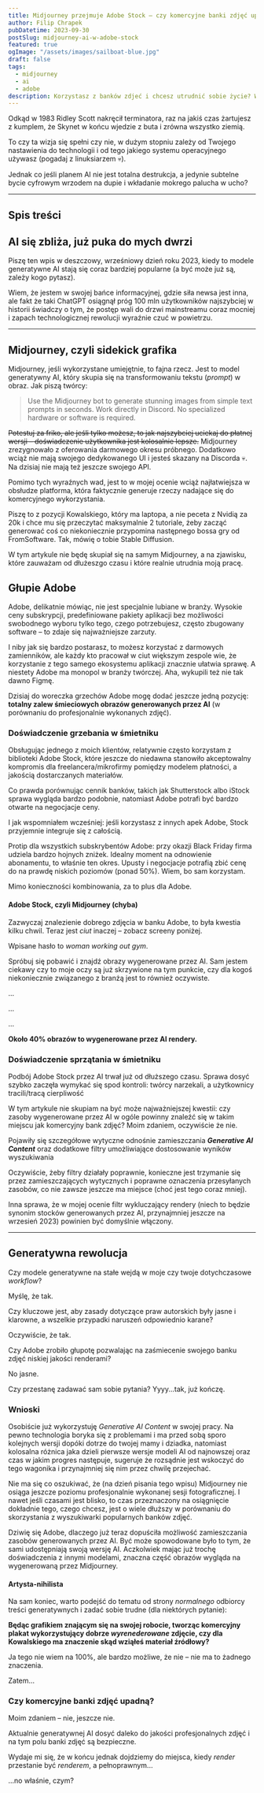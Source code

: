 ```yaml
---
title: Midjourney przejmuje Adobe Stock – czy komercyjne banki zdjęć upadną?
author: Filip Chrapek
pubDatetime: 2023-09-30
postSlug: midjourney-ai-w-adobe-stock
featured: true
ogImage: "/assets/images/sailboat-blue.jpg"
draft: false
tags:
  - midjourney
  - ai
  - adobe
description: Korzystasz z banków zdjeć i chcesz utrudnić sobie życie? Wybierz Adobe Stock i zacznij walić głową w ścianę!
---
```




Odkąd w 1983 Ridley Scott nakręcił terminatora, raz na jakiś czas żartujesz z kumplem, że Skynet w końcu wjedzie z buta i zrówna wszystko ziemią.

To czy ta wizja się spełni czy nie, w dużym stopniu zależy od Twojego nastawienia do technologii i od tego jakiego systemu operacyjnego używasz (pogadaj z linuksiarzem 💀).

Jednak co jeśli planem AI nie jest totalna destrukcja, a jedynie subtelne bycie cyfrowym wrzodem na dupie i wkładanie mokrego palucha w ucho?

<BlogPostImage
  src={fakeSmile}
  alt="Terminator uśmiecha się fałszywie."
  figcaption="AI udające Twojego kumpla"
/>

---

## Spis treści

## AI się zbliża, już puka do mych dwrzi

Piszę ten wpis w deszczowy, wrześniowy dzień roku 2023, kiedy to modele generatywne AI stają się coraz bardziej popularne (a być może już są, zależy kogo pytasz).

Wiem, że jestem w swojej bańce informacyjnej, gdzie siła newsa jest inna, ale fakt że taki <LinkExternal href="https://www.reuters.com/technology/chatgpt-sets-record-fastest-growing-user-base-analyst-note-2023-02-01/">ChatGPT osiągnął próg 100 mln użytkowników najszybciej w historii</LinkExternal> świadczy o tym, że postęp wali do drzwi mainstreamu coraz mocniej i zapach technologicznej rewolucji wyraźnie czuć w powietrzu.

---

## Midjourney, czyli sidekick grafika

Midjourney, jeśli wykorzystane umiejętnie, to fajna rzecz. Jest to model generatywny AI, który skupia się na transformowaniu tekstu (*prompt*) w obraz. Jak piszą twórcy:

>Use the Midjourney bot to generate stunning images from simple text prompts in seconds. Work directly in Discord. No specialized hardware or software is required.

~~Potestuj za friko, ale jeśli tylko możesz, to jak najszybciej uciekaj do płatnej wersji – doświadczenie użytkownika jest kolosalnie lepsze.~~
<LinkExternal href="https://help.midjourney.com/en/articles/8150088-is-there-a-free-trial">Midjourney zrezygnowało z oferowania darmowego okresu próbnego</LinkExternal>. Dodatkowo wciąż nie mają swojego dedykowanego UI i jesteś skazany na Discorda 💀. Na dzisiaj nie mają też jeszcze swojego API.

Pomimo tych wyraźnych wad, jest to w mojej ocenie wciąż najłatwiejsza w obsłudze platforma, która faktycznie generuje rzeczy nadające się do komercyjnego wykorzystania.

<Callout>
Piszę to z pozycji Kowalskiego, który ma laptopa, a nie peceta z Nvidią za 20k i chce mu się przeczytać maksymalnie 2 tutoriale, żeby zacząć generować coś co niekoniecznie przypomina następnego bossa gry od FromSoftware. Tak, mówię o tobie <LinkExternal href="https://github.com/AUTOMATIC1111/stable-diffusion-webui">Stable Diffusion</LinkExternal>.
</Callout>

W tym artykule nie będę skupiał się na samym Midjourney, a na zjawisku, które zauważam od dłużeszgo czasu i które realnie utrudnia moją pracę.

## Głupie Adobe

Adobe, delikatnie mówiąc, <LinkExternal href="https://www.youtube.com/watch?v=jqyfN2svM3Y">nie jest specjalnie lubiane w branży</LinkExternal>. Wysokie ceny subskrypcji, predefiniowane pakiety aplikacji bez możliwości swobodnego wyboru tylko tego, czego potrzebujesz, często zbugowany software – to zdaje się najważniejsze zarzuty.

I niby jak się bardzo postarasz, to możesz korzystać z darmowych zamienników, ale każdy kto pracował w ciut większym zespole wie, że korzystanie z tego samego ekosystemu aplikacji znacznie ułatwia sprawę. A niestety Adobe ma monopol w branży twórczej. Aha, <LinkExternal href="https://www.theguardian.com/commentisfree/2022/sep/24/adobe-cant-photoshop-out-the-fact-its-20bn-figma-deal-is-a-naked-land-grab">wykupili też nie tak dawno Figmę</LinkExternal>.

Dzisiaj do woreczka grzechów Adobe mogę dodać jeszcze jedną pozycję: **totalny zalew śmieciowych obrazów generowanych przez AI** (w porównaniu do profesjonalnie wykonanych zdjęć).

### Doświadczenie grzebania w śmietniku

Obsługując jednego z moich klientów, relatywnie często korzystam z biblioteki Adobe Stock, które jeszcze do niedawna stanowiło akceptowalny kompromis dla freelancera/mikrofirmy pomiędzy modelem płatności, a jakością dostarczanych materiałów.

Co prawda porównując cennik banków, takich jak Shutterstock albo iStock sprawa wygląda bardzo podobnie, natomiast <LinkExternal href="https://www.reddit.com/r/Design/comments/brptyh/heads_up_adobe_creative_cloud_pricing_is/">Adobe potrafi być bardzo otwarte na negocjacje ceny</LinkExternal>.

I jak wspomniałem wcześniej: jeśli korzystasz z innych apek Adobe, Stock przyjemnie integruje się z całością.

<Callout>
Protip dla wszystkich subskrybentów Adobe: przy okazji Black Friday firma udziela bardzo hojnych zniżek. Idealny moment na odnowienie abonamentu, to właśnie ten okres. Upusty i negocjacje potrafią zbić cenę do na prawdę niskich poziomów (ponad 50%). Wiem, bo sam korzystam.

Mimo konieczności kombinowania, za to plus dla Adobe.
</Callout>

#### Adobe Stock, czyli Midjourney (chyba)

Zazwyczaj znalezienie dobrego zdjęcia w banku Adobe, to była kwestia kilku chwil. Teraz jest *ciut* inaczej – zobacz screeny poniżej.

Wpisane hasło to <LinkExternal href="https://stock.adobe.com/pl/search?filters%5Bcontent_type%3Aphoto%5D=1&filters%5Bcontent_type%3Aillustration%5D=1&filters%5Bcontent_type%3Azip_vector%5D=1&filters%5Bcontent_type%3Avideo%5D=1&filters%5Bcontent_type%3Atemplate%5D=1&filters%5Bcontent_type%3A3d%5D=1&filters%5Bcontent_type%3Aimage%5D=1&filters%5Bcontent_type%3Aaudio%5D=0&filters%5Binclude_stock_enterprise%5D=0&filters%5Bis_editorial%5D=0&filters%5Bfree_collection%5D=0&filters%5Bgentech%5D=all&k=woman+working+out+gym&order=relevance&safe_search=1&limit=100&search_page=1&search_type=filter-select&acp=&aco=woman+working+out+gym&get_facets=1">*woman working out gym*</LinkExternal>.

<Callout>
Spróbuj się pobawić i znajdź obrazy wygenerowane przez AI. Sam jestem ciekawy czy to moje oczy są już skrzywione na tym punkcie, czy dla kogoś niekoniecznie związanego z branżą jest to również oczywiste.
</Callout>

<BlogPostImage
  src={stockSearchResult}
  alt="Wynik wyszukiwania Adobe Stock"
  figcaption="Defaultowy wynik wyszukiwania Adobe Stock"
/>

...

...

...

<BlogPostImage
  src={stockSearchResultMarked}
  alt="Wynik wyszukiwania Adobe Stock"
  figcaption="Na 19 obrazów, 7 jest wygenerowanych przez AI (to te nierozjaśnione)"
/>

**Około 40% obrazów to wygenerowane przez AI rendery.**

### Doświadczenie sprzątania w śmietniku

Podbój Adobe Stock przez AI trwał już od dłuższego czasu. Sprawa dosyć szybko zaczęła wymykać się spod kontroli: <LinkExternal href="https://community.adobe.com/t5/stock-contributors-discussions/the-impact-of-generative-ai-content-on-adobe-s-reviewing-process/m-p/13972515">twórcy narzekali</LinkExternal>, a <LinkExternal href="https://community.adobe.com/t5/stock-discussions/ai-content-not-labelled-as-ai/m-p/13585770">użytkownicy tracili/tracą cierpliwość</LinkExternal>

<Callout>
W tym artykule nie skupiam na być może najważniejszej kwestii: czy zasoby wygenerowane przez AI w ogóle powinny znaleźć się w takim miejscu jak komercyjny bank zdjęć? Moim zdaniem, oczywiście że nie.
</Callout>

Pojawiły się szczegółowe wytyczne odnośnie zamieszczania <LinkExternal href="https://helpx.adobe.com/stock/contributor/help/generative-ai-content.html">***Generative AI Content***</LinkExternal> oraz dodatkowe <LinkExternal href="https://community.adobe.com/t5/stock-discussions/generative-ai-filter-now-available-for-adobe-stock-search/td-p/13754480">filtry umożliwiające dostosowanie wyników wyszukiwania</LinkExternal>

Oczywiście, żeby filtry działały poprawnie, konieczne jest trzymanie się przez zamieszczających wytycznych i poprawne oznaczenia przesyłanych zasobów, co nie zawsze jeszcze ma miejsce (choć jest tego coraz mniej).

Inna sprawa, że w mojej ocenie filtr wykluczający rendery (niech to będzie synonim stocków generowanych przez AI, przynajmniej jeszcze na wrzesień 2023) powinien być domyślnie włączony.

---

## Generatywna rewolucja

Czy modele generatywne na stałe wejdą w moje czy twoje dotychczasowe *workflow*?

Myślę, że tak.

Czy kluczowe jest, aby zasady dotyczące praw autorskich były jasne i klarowne, a wszelkie przypadki naruszeń odpowiednio karane?

Oczywiście, że tak.

Czy Adobe zrobiło głupotę pozwalając na zaśmiecenie swojego banku zdjęć niskiej jakości renderami?

No jasne.

Czy przestanę zadawać sam sobie pytania?
Yyyy...tak, już kończę.

### Wnioski

Osobiście już wykorzystuję *Generative AI Content* w swojej pracy. Na pewno technologia boryka się z <LinkExternal href="https://www.dw.com/en/is-chatgpt-getting-dumber/a-66352529">problemami</LinkExternal> i ma przed sobą sporo kolejnych wersji dopóki dotrze do twojej mamy i dziadka, natomiast kolosalna różnica jaka dzieli <LinkExternal href="https://aituts.com/midjourney-versions/">pierwsze wersje modeli AI od najnowszej</LinkExternal> oraz czas w jakim progres następuje, sugeruje że rozsądnie jest wskoczyć do tego wagonika i przynajmniej się nim przez chwilę przejechać.

Nie ma się co oszukiwać, że (na dzień pisania tego wpisu) Midjourney nie osiąga jeszcze poziomu profesjonalnie wykonanej sesji fotograficznej. I nawet jeśli czasami jest blisko, to czas przeznaczony na osiągnięcie dokładnie tego, czego chcesz, jest o wiele dłuższy w porównaniu do skorzystania z wyszukiwarki popularnych banków zdjęć.

Dziwię się Adobe, dlaczego już teraz dopuściła możliwość zamieszczania zasobów generowanych przez AI. Być może spowodowane było to tym, że sami udostępniają <LinkExternal href="https://www.adobe.com/pl/sensei/generative-ai/firefly.html">swoją wersję AI</LinkExternal>.  Aczkolwiek mając już trochę doświadczenia z innymi modelami, znaczna część obrazów wygląda na wygenerowaną przez Midjourney.

#### Artysta-nihilista

Na sam koniec, warto podejść do tematu od strony *normalnego* odbiorcy treści generatywnych i zadać sobie trudne (dla niektórych pytanie):

**Będąc grafikiem znającym się na swojej robocie, tworząc komercyjny plakat wykorzystujący dobrze *wyrenederowane* zdjęcie, czy dla Kowalskiego ma znaczenie skąd wziąłeś materiał źródłowy?**

Ja tego nie wiem na 100%, ale bardzo możliwe, że nie – nie ma to żadnego znaczenia.

Zatem...

### Czy komercyjne banki zdjęć upadną?

Moim zdaniem – nie, jeszcze nie.

Aktualnie generatywnej AI dosyć daleko do jakości profesjonalnych zdjęć i na tym polu banki zdjęć są bezpieczne.

Wydaje mi się, że w końcu jednak dojdziemy do miejsca, kiedy *render* przestanie być *renderem*, a pełnoprawnym...

...no właśnie, czym?
